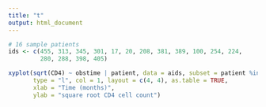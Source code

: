 ```yaml
---
title: "t"
output: html_document
---
```



```r
# 16 sample patients
ids <- c(455, 313, 345, 301, 17, 20, 208, 381, 389, 100, 254, 224, 
         280, 288, 398, 405)

xyplot(sqrt(CD4) ~ obstime | patient, data = aids, subset = patient %in% ids, 
       type = "l", col = 1, layout = c(4, 4), as.table = TRUE,
       xlab = "Time (months)",  
       ylab = "square root CD4 cell count")
```
